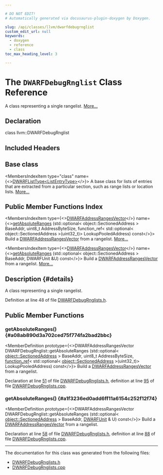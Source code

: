 ```yaml
---

# DO NOT EDIT!
# Automatically generated via docusaurus-plugin-doxygen by Doxygen.

slug: /api/classes/llvm/dwarfdebugrnglist
custom_edit_url: null
keywords:
  - doxygen
  - reference
  - class
toc_max_heading_level: 3

---
```





# The `DWARFDebugRnglist` Class Reference

<DoxygenPage pluginConfig={pluginConfig}>

A class representing a single rangelist. <a href="#details">More...</a>

## Declaration

<CodeBlock>class llvm::DWARFDebugRnglist</CodeBlock>

## Included Headers

<IncludesList>
<IncludesListItem
  filePath="llvm/DebugInfo/DWARF/DWARFDebugRnglists.h"
  permalink="/docs/api/files/include/include/llvm/include/llvm/debuginfo/include/llvm/debuginfo/dwarf/dwarfdebugrnglists-h"
  isLocal="true" />
</IncludesList>

## Base class

<MembersIndex>

<MembersIndexItem
  type="class"
  name={<><a href="/docs/api/classes/llvm/dwarflisttype">DWARFListType&lt;ListEntryType&gt;</a></>}>
A base class for lists of entries that are extracted from a particular section, such as range lists or location lists. <a href="/docs/api/classes/llvm/dwarflisttype/#details">More...</a>
</MembersIndexItem>

</MembersIndex>

## Public Member Functions Index

<MembersIndex>

<MembersIndexItem
  type={<><a href="/docs/api/namespaces/llvm/#af7b7409cf7c2a265eb671b0023fb9ebf">DWARFAddressRangesVector</a></>}
  name={<><a href="#a08ab890d3a702ced75f774fa2bad2bbc">getAbsoluteRanges</a> (std::optional&lt; object::SectionedAddress &gt; BaseAddr, uint8&#95;t AddressByteSize, function&#95;ref&lt; std::optional&lt; object::SectionedAddress &gt;(uint32&#95;t)&gt; LookupPooledAddress) const</>}>
Build a <a href="/docs/api/namespaces/llvm/#af7b7409cf7c2a265eb671b0023fb9ebf">DWARFAddressRangesVector</a> from a rangelist. <a href="#a08ab890d3a702ced75f774fa2bad2bbc">More...</a>
</MembersIndexItem>

<MembersIndexItem
  type={<><a href="/docs/api/namespaces/llvm/#af7b7409cf7c2a265eb671b0023fb9ebf">DWARFAddressRangesVector</a></>}
  name={<><a href="#a1f3236ed0add6ff11a6154c252f12f74">getAbsoluteRanges</a> (std::optional&lt; object::SectionedAddress &gt; BaseAddr, DWARFUnit &amp;U) const</>}>
Build a <a href="/docs/api/namespaces/llvm/#af7b7409cf7c2a265eb671b0023fb9ebf">DWARFAddressRangesVector</a> from a rangelist. <a href="#a1f3236ed0add6ff11a6154c252f12f74">More...</a>
</MembersIndexItem>

</MembersIndex>

## Description {#details}

A class representing a single rangelist.

Definition at line 48 of file <a href="/docs/api/files/include/include/llvm/include/llvm/debuginfo/include/llvm/debuginfo/dwarf/dwarfdebugrnglists-h">DWARFDebugRnglists.h</a>.

<SectionDefinition>

## Public Member Functions

### getAbsoluteRanges() {#a08ab890d3a702ced75f774fa2bad2bbc}

<MemberDefinition
  prototype={<>DWARFAddressRangesVector DWARFDebugRnglist::getAbsoluteRanges (std::optional&lt; <a href="/docs/api/structs/llvm/object/sectionedaddress">object::SectionedAddress</a> &gt; BaseAddr, uint8&#95;t AddressByteSize, <a href="/docs/api/classes/llvm/function-ref">function&#95;ref</a>&lt; std::optional&lt; <a href="/docs/api/structs/llvm/object/sectionedaddress">object::SectionedAddress</a> &gt;(uint32&#95;t)&gt; LookupPooledAddress) const</>}>
Build a <a href="/docs/api/namespaces/llvm/#af7b7409cf7c2a265eb671b0023fb9ebf">DWARFAddressRangesVector</a> from a rangelist.

Declaration at line <a href="/docs/api/files/include/include/llvm/include/llvm/debuginfo/include/llvm/debuginfo/dwarf/dwarfdebugrnglists-h/#l00051">51</a> of file <a href="/docs/api/files/include/include/llvm/include/llvm/debuginfo/include/llvm/debuginfo/dwarf/dwarfdebugrnglists-h">DWARFDebugRnglists.h</a>, definition at line <a href="/docs/api/files/lib/lib/debuginfo/lib/debuginfo/dwarf/dwarfdebugrnglists-cpp/#l00095">95</a> of file <a href="/docs/api/files/lib/lib/debuginfo/lib/debuginfo/dwarf/dwarfdebugrnglists-cpp">DWARFDebugRnglists.cpp</a>.
</MemberDefinition>

### getAbsoluteRanges() {#a1f3236ed0add6ff11a6154c252f12f74}

<MemberDefinition
  prototype={<>DWARFAddressRangesVector DWARFDebugRnglist::getAbsoluteRanges (std::optional&lt; <a href="/docs/api/structs/llvm/object/sectionedaddress">object::SectionedAddress</a> &gt; BaseAddr, <a href="/docs/api/classes/llvm/dwarfunit">DWARFUnit</a> &amp; U) const</>}>
Build a <a href="/docs/api/namespaces/llvm/#af7b7409cf7c2a265eb671b0023fb9ebf">DWARFAddressRangesVector</a> from a rangelist.

Declaration at line <a href="/docs/api/files/include/include/llvm/include/llvm/debuginfo/include/llvm/debuginfo/dwarf/dwarfdebugrnglists-h/#l00058">58</a> of file <a href="/docs/api/files/include/include/llvm/include/llvm/debuginfo/include/llvm/debuginfo/dwarf/dwarfdebugrnglists-h">DWARFDebugRnglists.h</a>, definition at line <a href="/docs/api/files/lib/lib/debuginfo/lib/debuginfo/dwarf/dwarfdebugrnglists-cpp/#l00088">88</a> of file <a href="/docs/api/files/lib/lib/debuginfo/lib/debuginfo/dwarf/dwarfdebugrnglists-cpp">DWARFDebugRnglists.cpp</a>.
</MemberDefinition>

</SectionDefinition>

<hr/>

The documentation for this class was generated from the following files:

<ul>
<li><a href="/docs/api/files/include/include/llvm/include/llvm/debuginfo/include/llvm/debuginfo/dwarf/dwarfdebugrnglists-h">DWARFDebugRnglists.h</a></li>
<li><a href="/docs/api/files/lib/lib/debuginfo/lib/debuginfo/dwarf/dwarfdebugrnglists-cpp">DWARFDebugRnglists.cpp</a></li>
</ul>

</DoxygenPage>
